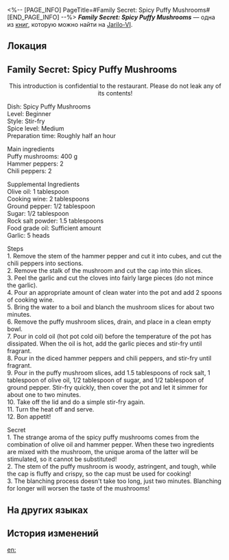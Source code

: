 <%-- [PAGE_INFO]
PageTitle=#Family Secret: Spicy Puffy Mushrooms#
[END_PAGE_INFO] --%>
{{Дополнить}}
{{Книга Инфобокс
|id           = 008
|partIds      = 190108
|Название     = ''Family Secret: Spicy Puffy Mushrooms''
|Изображение  = Иконка Книга.png
|Мир          = Jarilo-VI
|Томов        = 1
|Автор        = <!--нужно добавить-->
|Описание     = An introduction to a Rivet Town restaurant's specialty dish. Its contents are of utmost secrecy... but you've already seen it.
|Том1         = {{tx}}
|Источник1    = {{tx|Отсутствует источник}}
|Персонажи    = 
|Фракции      = 
}}
'''''Family Secret: Spicy Puffy Mushrooms''''' — одна из [[Книги|книг]], которую можно найти на [[Jarilo-VI]].

==Локация==
{{Отметка карты|<!--название карты-->|<!--id отметки-->}}

==Family Secret: Spicy Puffy Mushrooms==
<div align="center">This introduction is confidential to the restaurant. Please do not leak any of its contents!</div>

Dish: Spicy Puffy Mushrooms<br />
Level: Beginner<br />
Style: Stir-fry<br />
Spice level: Medium<br />
Preparation time: Roughly half an hour

Main ingredients<br />
Puffy mushrooms: 400 g<br />
Hammer peppers: 2<br />
Chili peppers: 2

Supplemental Ingredients<br />
Olive oil: 1 tablespoon<br />
Cooking wine: 2 tablespoons<br />
Ground pepper: 1/2 tablespoon<br />
Sugar: 1/2 tablespoon<br />
Rock salt powder: 1.5 tablespoons<br />
Food grade oil: Sufficient amount<br />
Garlic: 5 heads

Steps<br />
1. Remove the stem of the hammer pepper and cut it into cubes, and cut the chili peppers into sections. <br />2. Remove the stalk of the mushroom and cut the cap into thin slices. <br />3. Peel the garlic and cut the cloves into fairly large pieces (do not mince the garlic). <br />4. Pour an appropriate amount of clean water into the pot and add 2 spoons of cooking wine. <br />5. Bring the water to a boil and blanch the mushroom slices for about two minutes. <br />6. Remove the puffy mushroom slices, drain, and place in a clean empty bowl. <br />7. Pour in cold oil (hot pot cold oil) before the temperature of the pot has dissipated. When the oil is hot, add the garlic pieces and stir-fry until fragrant. <br />8. Pour in the diced hammer peppers and chili peppers, and stir-fry until fragrant. <br />9. Pour in the puffy mushroom slices, add 1.5 tablespoons of rock salt, 1 tablespoon of olive oil, 1/2 tablespoon of sugar, and 1/2 tablespoon of ground pepper. Stir-fry quickly, then cover the pot and let it simmer for about one to two minutes. <br />10. Take off the lid and do a simple stir-fry again. <br />11. Turn the heat off and serve. <br />12. Bon appetit!

Secret<br />
1. The strange aroma of the spicy puffy mushrooms comes from the combination of olive oil and hammer pepper. When these two ingredients are mixed with the mushroom, the unique aroma of the latter will be stimulated, so it cannot be substituted! <br />2. The stem of the puffy mushroom is woody, astringent, and tough, while the cap is fluffy and crispy, so the cap must be used for cooking! <br />3. The blanching process doesn't take too long, just two minutes. Blanching for longer will worsen the taste of the mushrooms!

==На других языках==
{{На других языках
|en   = ''Family Secret: Spicy Puffy Mushrooms''
|zhs  = 《秘传：爆辣蓬蓬菇》
|zht  = 〈秘傳：爆辣蓬蓬菇〉
|ja   = 『秘伝：爆辛ポンポン茸』
|ko   = ≪비법: 매콤 퐁퐁버섯≫
|es   = «Receta secreta: setas acampanadas picantes»
|fr   = ''Secret de famille&nbsp;: champignon farci épicé''
|ru   = Семейная тайна: пряные пышные грибы
|th   = "สูตรลับของตระกูล: Spicy Puffy Mushroom"
|vi   = "Bí Truyền: Nấm Xòe Siêu Cay"
|de   = „Geheimrezept: Pikante Schwammpilze“
|id   = "Resep Rahasia: Spicy Puffy Mushrooms"
|pt   = "Segredo de Família: Cogumelo-Avolumado Picante"
}}

==История изменений==
{{История изменений|3.5}}

[[en:]]